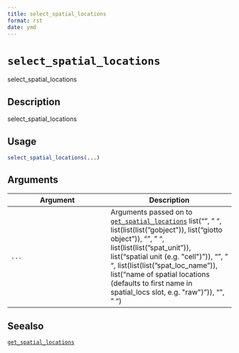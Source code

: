 ```yaml
--- 
title: select_spatial_locations 
format: rst 
date: ymd 
--- 
```

# `select_spatial_locations`

select_spatial_locations


## Description

select_spatial_locations


## Usage

```r
select_spatial_locations(...)
```


## Arguments

Argument      |Description
------------- |----------------
`...`     |      Arguments passed on to [`get_spatial_locations`](#getspatiallocations)   list("\n", "    ", list(list(list("gobject")), list("giotto object")), "\n", "    ", list(list(list("spat_unit")), list("spatial unit (e.g. \"cell\")")), "\n", "    ", list(list(list("spat_loc_name")), list("name of spatial locations (defaults to first name in spatial_locs slot, e.g. \"raw\")")), "\n", "  ")


## Seealso

[`get_spatial_locations`](#getspatiallocations)


